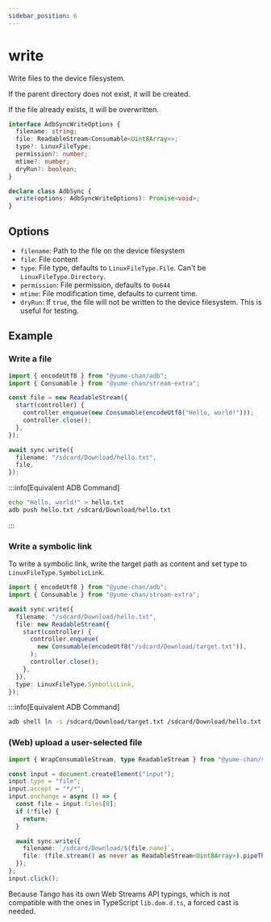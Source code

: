 ```yaml
---
sidebar_position: 6
---
```


# write

Write files to the device filesystem.

If the parent directory does not exist, it will be created.

If the file already exists, it will be overwritten.

```ts
interface AdbSyncWriteOptions {
  filename: string;
  file: ReadableStream<Consumable<Uint8Array>>;
  type?: LinuxFileType;
  permission?: number;
  mtime?: number;
  dryRun?: boolean;
}

declare class AdbSync {
  write(options: AdbSyncWriteOptions): Promise<void>;
}
```

## Options

- `filename`: Path to the file on the device filesystem
- `file`: File content
- `type`: File type, defaults to `LinuxFileType.File`. Can't be `LinuxFileType.Directory`.
- `permission`: File permission, defaults to `0o644`
- `mtime`: File modification time, defaults to current time.
- `dryRun`: If `true`, the file will not be written to the device filesystem. This is useful for testing.

## Example

### Write a file

```ts transpile
import { encodeUtf8 } from "@yume-chan/adb";
import { Consumable } from "@yume-chan/stream-extra";

const file = new ReadableStream({
  start(controller) {
    controller.enqueue(new Consumable(encodeUtf8("Hello, world!")));
    controller.close();
  },
});

await sync.write({
  filename: "/sdcard/Download/hello.txt",
  file,
});
```

:::info[Equivalent ADB Command]

```sh
echo "Hello, world!" > hello.txt
adb push hello.txt /sdcard/Download/hello.txt
```

:::

### Write a symbolic link

To write a symbolic link, write the target path as content and set type to `LinuxFileType.SymbolicLink`.

```ts transpile
import { encodeUtf8 } from "@yume-chan/adb";
import { Consumable } from "@yume-chan/stream-extra";

await sync.write({
  filename: "/sdcard/Download/hello.txt",
  file: new ReadableStream({
    start(controller) {
      controller.enqueue(
        new Consumable(encodeUtf8("/sdcard/Download/target.txt")),
      );
      controller.close();
    },
  }),
  type: LinuxFileType.SymbolicLink,
});
```

:::info[Equivalent ADB Command]

```sh
adb shell ln -s /sdcard/Download/target.txt /sdcard/Download/hello.txt
```

### (Web) upload a user-selected file

```ts transpile
import { WrapConsumableStream, type ReadableStream } from "@yume-chan/stream-extra";

const input = document.createElement("input");
input.type = "file";
input.accept = "*/*";
input.onchange = async () => {
  const file = input.files[0];
  if (!file) {
    return;
  }

  await sync.write({
    filename: `/sdcard/Download/${file.name}`,
    file: (file.stream() as never as ReadableStream<Uint8Array>).pipeThrough(new WrapConsumableStream()),
  });
};
input.click();
```

Because Tango has its own Web Streams API typings, which is not compatible with the ones in TypeScript `lib.dom.d.ts`, a forced cast is needed.
